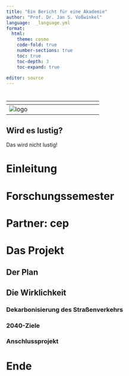 ```yaml
---
title: "Ein Bericht für eine Akademie"
author: "Prof. Dr. Jan S. Voßwinkel"
language:  _language.yml
format:
  html:
    theme: cosmo
    code-fold: true
    number-sections: true
    toc: true
    toc-depth: 3
    toc-expand: true
    
editor: source
---
```


# {-}

|       ${}$        |  ${}$  |
|:-----------------:|:--------------------------------------------------:|
| ![logo](logo.png) |                  |


:::{.callout-note 
    icon=false 
    collapse=true }

# Wird es lustig? {.unnumbered}

Das wird nicht lustig!

:::

# Einleitung



# Forschungssemester

# Partner: cep

# Das Projekt

## Der Plan

## Die Wirklichkeit

### Dekarbonisierung des Straßenverkehrs

### 2040-Ziele

### Anschlussprojekt

# Ende